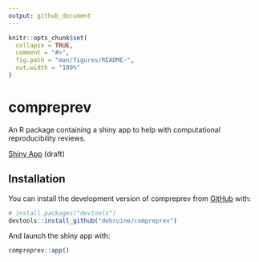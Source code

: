 ```yaml
---
output: github_document
---
```


<!-- README.md is generated from README.Rmd. Please edit that file -->

```r
knitr::opts_chunk$set(
  collapse = TRUE,
  comment = "#>",
  fig.path = "man/figures/README-",
  out.width = "100%"
)
```

# compreprev

<!-- badges: start -->
<!-- badges: end -->

An R package containing a shiny app to help with computational reproducibility reviews.

[Shiny App](https://rstudio-connect.psy.gla.ac.uk/compreprev) (draft)

## Installation

You can install the development version of compreprev from [GitHub](https://github.com/) with:

``` r
# install.packages("devtools")
devtools::install_github("debruine/compreprev")
```

And launch the shiny app with:

``` r
compreprev::app()
```
